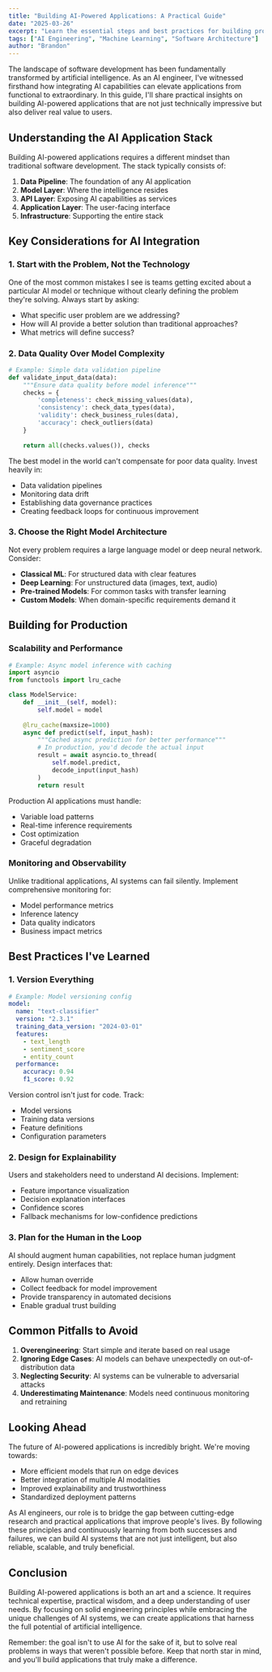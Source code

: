 ```yaml
---
title: "Building AI-Powered Applications: A Practical Guide"
date: "2025-03-26"
excerpt: "Learn the essential steps and best practices for building production-ready AI-powered applications, from model selection to deployment."
tags: ["AI Engineering", "Machine Learning", "Software Architecture"]
author: "Brandon"
---
```


The landscape of software development has been fundamentally transformed by artificial intelligence. As an AI engineer, I've witnessed firsthand how integrating AI capabilities can elevate applications from functional to extraordinary. In this guide, I'll share practical insights on building AI-powered applications that are not just technically impressive but also deliver real value to users.

## Understanding the AI Application Stack

Building AI-powered applications requires a different mindset than traditional software development. The stack typically consists of:

1. **Data Pipeline**: The foundation of any AI application
2. **Model Layer**: Where the intelligence resides
3. **API Layer**: Exposing AI capabilities as services
4. **Application Layer**: The user-facing interface
5. **Infrastructure**: Supporting the entire stack

## Key Considerations for AI Integration

### 1. Start with the Problem, Not the Technology

One of the most common mistakes I see is teams getting excited about a particular AI model or technique without clearly defining the problem they're solving. Always start by asking:

- What specific user problem are we addressing?
- How will AI provide a better solution than traditional approaches?
- What metrics will define success?

### 2. Data Quality Over Model Complexity

```python
# Example: Simple data validation pipeline
def validate_input_data(data):
    """Ensure data quality before model inference"""
    checks = {
        'completeness': check_missing_values(data),
        'consistency': check_data_types(data),
        'validity': check_business_rules(data),
        'accuracy': check_outliers(data)
    }
    
    return all(checks.values()), checks
```

The best model in the world can't compensate for poor data quality. Invest heavily in:

- Data validation pipelines
- Monitoring data drift
- Establishing data governance practices
- Creating feedback loops for continuous improvement

### 3. Choose the Right Model Architecture

Not every problem requires a large language model or deep neural network. Consider:

- **Classical ML**: For structured data with clear features
- **Deep Learning**: For unstructured data (images, text, audio)
- **Pre-trained Models**: For common tasks with transfer learning
- **Custom Models**: When domain-specific requirements demand it

## Building for Production

### Scalability and Performance

```python
# Example: Async model inference with caching
import asyncio
from functools import lru_cache

class ModelService:
    def __init__(self, model):
        self.model = model
        
    @lru_cache(maxsize=1000)
    async def predict(self, input_hash):
        """Cached async prediction for better performance"""
        # In production, you'd decode the actual input
        result = await asyncio.to_thread(
            self.model.predict, 
            decode_input(input_hash)
        )
        return result
```

Production AI applications must handle:

- Variable load patterns
- Real-time inference requirements
- Cost optimization
- Graceful degradation

### Monitoring and Observability

Unlike traditional applications, AI systems can fail silently. Implement comprehensive monitoring for:

- Model performance metrics
- Inference latency
- Data quality indicators
- Business impact metrics

## Best Practices I've Learned

### 1. Version Everything

```yaml
# Example: Model versioning config
model:
  name: "text-classifier"
  version: "2.3.1"
  training_data_version: "2024-03-01"
  features:
    - text_length
    - sentiment_score
    - entity_count
  performance:
    accuracy: 0.94
    f1_score: 0.92
```

Version control isn't just for code. Track:

- Model versions
- Training data versions
- Feature definitions
- Configuration parameters

### 2. Design for Explainability

Users and stakeholders need to understand AI decisions. Implement:

- Feature importance visualization
- Decision explanation interfaces
- Confidence scores
- Fallback mechanisms for low-confidence predictions

### 3. Plan for the Human in the Loop

AI should augment human capabilities, not replace human judgment entirely. Design interfaces that:

- Allow human override
- Collect feedback for model improvement
- Provide transparency in automated decisions
- Enable gradual trust building

## Common Pitfalls to Avoid

1. **Overengineering**: Start simple and iterate based on real usage
2. **Ignoring Edge Cases**: AI models can behave unexpectedly on out-of-distribution data
3. **Neglecting Security**: AI systems can be vulnerable to adversarial attacks
4. **Underestimating Maintenance**: Models need continuous monitoring and retraining

## Looking Ahead

The future of AI-powered applications is incredibly bright. We're moving towards:

- More efficient models that run on edge devices
- Better integration of multiple AI modalities
- Improved explainability and trustworthiness
- Standardized deployment patterns

As AI engineers, our role is to bridge the gap between cutting-edge research and practical applications that improve people's lives. By following these principles and continuously learning from both successes and failures, we can build AI systems that are not just intelligent, but also reliable, scalable, and truly beneficial.

## Conclusion

Building AI-powered applications is both an art and a science. It requires technical expertise, practical wisdom, and a deep understanding of user needs. By focusing on solid engineering principles while embracing the unique challenges of AI systems, we can create applications that harness the full potential of artificial intelligence.

Remember: the goal isn't to use AI for the sake of it, but to solve real problems in ways that weren't possible before. Keep that north star in mind, and you'll build applications that truly make a difference.